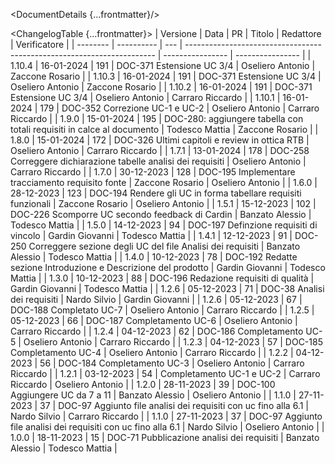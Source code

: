 


<DocumentDetails {...frontmatter}/>

<ChangelogTable {...frontmatter}>
| Versione | Data       | PR  | Titolo                                                                 | Redattore        | Verificatore     |
| -------- | ---------- | --- | ---------------------------------------------------------------------- | ---------------- | ---------------- |
| 1.10.4   | 16-01-2024 | 191 | DOC-371 Estensione UC 3/4                                              | Oseliero Antonio | Zaccone Rosario  |
| 1.10.3   | 16-01-2024 | 191 | DOC-371 Estensione UC 3/4                                              | Oseliero Antonio | Zaccone Rosario  |
| 1.10.2   | 16-01-2024 | 191 | DOC-371 Estensione UC 3/4                                              | Oseliero Antonio | Carraro Riccardo |
| 1.10.1   | 16-01-2024 | 179 | DOC-352 Correzione UC-1 e UC-2                                         | Oseliero Antonio | Carraro Riccardo |
| 1.9.0    | 15-01-2024 | 195 | DOC-280: aggiungere tabella con totali requisiti in calce al documento | Todesco Mattia   | Zaccone Rosario  |
| 1.8.0    | 15-01-2024 | 172 | DOC-326 Ultimi capitoli e review in ottica RTB                         | Oseliero Antonio | Carraro Riccardo |
| 1.7.1    | 13-01-2024 | 178 | DOC-258 Correggere dichiarazione tabelle analisi dei requisiti         | Oseliero Antonio | Carraro Riccardo |
| 1.7.0    | 30-12-2023 | 128 | DOC-195 Implementare tracciamento requisito fonte                      | Zaccone Rosario  | Oseliero Antonio |
| 1.6.0    | 28-12-2023 | 123 | DOC-194 Rendere gli UC in forma tabellare requisiti funzionali         | Zaccone Rosario  | Oseliero Antonio |
| 1.5.1    | 15-12-2023 | 102 | DOC-226 Scomporre UC secondo feedback di Cardin                        | Banzato Alessio  | Todesco Mattia   |
| 1.5.0    | 14-12-2023 | 94  | DOC-197 Definzione requisiti di vincolo                                | Gardin Giovanni  | Todesco Mattia   |
| 1.4.1    | 12-12-2023 | 91  | DOC-250 Correggere sezione degli UC del file Analisi dei requisiti     | Banzato Alessio  | Todesco Mattia   |
| 1.4.0    | 10-12-2023 | 78  | DOC-192 Redatte sezione Introduzione e Descrizione del prodotto        | Gardin Giovanni  | Todesco Mattia   |
| 1.3.0    | 10-12-2023 | 88  | DOC-196 Redazione requisiti di qualità                                 | Gardin Giovanni  | Todesco Mattia   |
| 1.2.6    | 05-12-2023 | 71  | DOC-38 Analisi dei requisiti                                           | Nardo Silvio     | Gardin Giovanni  |
| 1.2.6    | 05-12-2023 | 67  | DOC-188 Completato UC-7                                                | Oseliero Antonio | Carraro Riccardo |
| 1.2.5    | 05-12-2023 | 66  | DOC-187 Completamento UC-6                                             | Oseliero Antonio | Carraro Riccardo |
| 1.2.4    | 04-12-2023 | 62  | DOC-186 Completamento UC-5                                             | Oseliero Antonio | Carraro Riccardo |
| 1.2.3    | 04-12-2023 | 57  | DOC-185 Completamento UC-4                                             | Oseliero Antonio | Carraro Riccardo |
| 1.2.2    | 04-12-2023 | 56  | DOC-184 Completamento UC-3                                             | Oseliero Antonio | Carraro Riccardo |
| 1.2.1    | 03-12-2023 | 54  | Completamento UC-1 e UC-2                                              | Carraro Riccardo | Oseliero Antonio |
| 1.2.0    | 28-11-2023 | 39  | DOC-100 Aggiungere UC da 7 a 11                                        | Banzato Alessio  | Oseliero Antonio |
| 1.1.0    | 27-11-2023 | 37  | DOC-97 Aggiunto file analisi dei requisiti con uc fino alla 6.1        | Nardo Silvio     | Carraro Riccardo |
| 1.1.0    | 27-11-2023 | 37  | DOC-97 Aggiunto file analisi dei requisiti con uc fino alla 6.1        | Nardo Silvio     | Oseliero Antonio |
| 1.0.0    | 18-11-2023 | 15  | DOC-71 Pubblicazione analisi dei requisiti                             | Banzato Alessio  | Todesco Mattia   |
</ChangelogTable>

